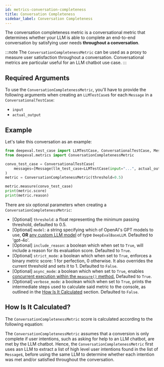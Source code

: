 ```yaml
---
id: metrics-conversation-completeness
title: Conversation Completeness
sidebar_label: Conversation Completeness
---
```



The conversation completeness metric is a conversational metric that determines whether your LLM is able to complete an end-to-end conversation by satisfying user needs **throughout a conversation**.

:::note
The `ConversationCompletenessMetric` can be used as a proxy to measure user satisfaction throughout a conversation. Conversational metrics are particular useful for an LLM chatbot use case.
:::

## Required Arguments

To use the `ConversationCompletenessMetric`, you'll have to provide the following arguments when creating an `LLMTestCase`s for each `Message` in a `ConversationalTestCase`:

- `input`
- `actual_output`

## Example

Let's take this conversation as an example:

```python
from deepeval.test_case import LLMTestCase, ConversationalTestCase, Message
from deepeval.metrics import ConversationCompletenessMetric

convo_test_case = ConversationalTestCase(
    messages=[Message(llm_test_case=LLMTestCase(input="...", actual_output="..."))]
)
metric = ConversationCompletenessMetric(threshold=0.5)

metric.measure(convo_test_case)
print(metric.score)
print(metric.reason)
```

There are six optional parameters when creating a `ConversationCompletenessMetric`:

- [Optional] `threshold`: a float representing the minimum passing threshold, defaulted to 0.5.
- [Optional] `model`: a string specifying which of OpenAI's GPT models to use, **OR** [any custom LLM model](metrics-introduction#using-a-custom-llm) of type `DeepEvalBaseLLM`. Defaulted to 'gpt-4o'.
- [Optional] `include_reason`: a boolean which when set to `True`, will include a reason for its evaluation score. Defaulted to `True`.
- [Optional] `strict_mode`: a boolean which when set to `True`, enforces a binary metric score: 1 for perfection, 0 otherwise. It also overrides the current threshold and sets it to 1. Defaulted to `False`.
- [Optional] `async_mode`: a boolean which when set to `True`, enables [concurrent execution within the `measure()` method.](metrics-introduction#measuring-metrics-in-async) Defaulted to `True`.
- [Optional] `verbose_mode`: a boolean which when set to `True`, prints the intermediate steps used to calculate said metric to the console, as outlined in the [How Is It Calculated](#how-is-it-calculated) section. Defaulted to `False`.

## How Is It Calculated?

The `ConversationCompletenessMetric` score is calculated according to the following equation:

<Equation formula="\text{Conversation Completeness} = \frac{\text{Number of Satisfied User Intentions in Conversation}}{\text{Total Number of User Intentions in Conversation}}" />

The `ConversationCompletenessMetric` assumes that a conversion is only complete if user intentions, such as asking for help to an LLM chatbot, are met by the LLM chatbot. Hence, the `ConversationCompletenessMetric` first uses asn LLM to extract a list of high level user intentions found in the list of `Message`s, before using the same LLM to determine whether each intention was met and/or satisfied throughout the conversation.
